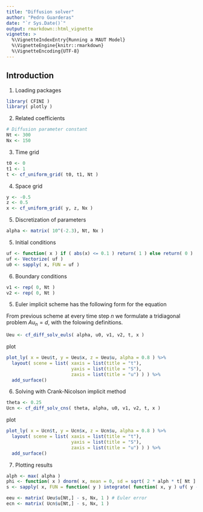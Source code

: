 ```yaml
---
title: "Diffusion solver"
author: "Pedro Guarderas"
date: "`r Sys.Date()`"
output: rmarkdown::html_vignette
vignette: >
  %\VignetteIndexEntry{Running a MAUT Model}
  %\VignetteEngine{knitr::rmarkdown}
  %\VignetteEncoding{UTF-8}
---
```


## Introduction

1. Loading packages
```r
library( CFINI )
library( plotly )
```
\begin{equation}
\left\{
\begin{array}{ll}
\dfrac{\partial u}{\partial t} ( t, x ) = \alpha( t, x ) \dfrac{\partial^2 u}{\partial x^2}( t, x ) & 
\forall ( t, x ) \in [0,T] \times [ y, z ] \\
\text{IC:} & \\
u( 0, x ) = u_0( x ) & \forall x \in [ y, z ] \\
\text{BC:} & \\
u( t, y ) = v_1( t ) & \forall t \in [ 0, T ] \\
u( t, z ) = v_2( t ) & \forall t \in [ 0, T ]
\end{array}
\right.
\end{equation}

2. Related coefficients
```r
# Diffusion parameter constant
Nt <- 300
Nx <- 150
```

3. Time grid
\begin{equation}
t_n = t_{n-1} + n h,
\qquad h = \frac{T - 0}{N_t}
\end{equation}

```r
t0 <- 0
t1 <- 1
t <- cf_uniform_grid( t0, t1, Nt )
```

4. Space grid
\begin{equation}
x_0 = y, \qquad 
x_i = x_{i-1} + i g,\qquad 
g = \frac{z - y}{N_x}
\end{equation}

```r
y <- -0.5
z <- 0.5
x <- cf_uniform_grid( y, z, Nx )
```

5. Discretization of parameters 
\begin{equation}
\alpha_{n,i} = \alpha( t_n, x_i )
\end{equation}

```r
alpha <- matrix( 10^(-2.3), Nt, Nx )
```

5. Initial conditions
```r
uf <- function( x ) if ( abs(x) <= 0.1 ) return( 1 ) else return( 0 )
uf <- Vectorize( uf )
u0 <- sapply( x, FUN = uf )
```

6. Boundary conditions
```r
v1 <- rep( 0, Nt )
v2 <- rep( 0, Nt )
```
\begin{equation}
A = \begin{bmatrix}
b_1 & a_1 & 0 & 0 & \cdots & 0 \\
c_1 & b_2 & a_2 & 0 & \cdots & 0 \\
0 & c_2 & b_3 & a_3 & \cdots & 0 \\
\vdots & \vdots & \ddots & \ddots & \ddots & \vdots \\
0 & 0 & \cdots & c_{n-2} & b_{n-1} & a_{n-1} \\
0 & 0 & \cdots & 0 & c_{n-1} & b_n
\end{bmatrix}
\end{equation}

5. Euler implicit scheme has the following form for the equation
\begin{equation}
u_{n+1,i} - u_{n,i} = \alpha_{n,i} \frac{\Delta t_n}{\Delta x_{i}\ \Delta x_{i+1}}
( u_{n+1,i+1} - 2 u_{n+1,i} + u_{n+1,i-1} )
\end{equation}

From previous scheme at every time step $n$ we formulate a tridiagonal problem $A u_n = d$, with 
the folowing definitions.
\begin{eqnarray}
\lambda_{n, i} & = & \alpha_{n, i} \frac{\Delta t_n}{\Delta x_{i}\ \Delta x_{i+1}} \\
a_i & = & -\lambda_{n,i} \\
b_i & = & 1 + 2 \lambda_{n,i} \\
c_i & = & -\lambda_{n,i} \\
d_i & = & u_{n,i}
\end{eqnarray}

```r
Ueu <- cf_diff_solv_euls( alpha, u0, v1, v2, t, x )
```
plot
```r
plot_ly( x = Ueu$t, y = Ueu$x, z = Ueu$u, alpha = 0.8 ) %>% 
  layout( scene = list( xaxis = list(title = "t"),
                        yaxis = list(title = "S"),
                        zaxis = list(title = "u") ) ) %>%
  add_surface()
```

6. Solving with Crank-Nicolson implicit method
\begin{equation}
u_{n+1,i} + \theta (  \lambda^2_{n,i} \Delta_x u_{n+1,i+1} -  \lambda^1_{n,i} \Delta_x u_{n+1,i} ) =
u_{n,i} + ( 1 - \theta ) (  \lambda^2_{n,i} \Delta_x u_{n,i+1} -  \lambda^1_{n,i} \Delta_x u_{n,i} )
\end{equation}

\begin{eqnarray}
\lambda^1_{n,i} & = & \alpha_{n, i} \frac{\Delta t_n}{\Delta x_{i}\ \Delta x_{i+1}} \\
\lambda^2_{n,i} & = & \alpha_{n, i} \frac{\Delta t_n}{\Delta x_{i+1}\ \Delta x_{i+1}} \\
a_i & = & -\theta \lambda^1_{n,i} \\
b_i & = & 1 + \theta ( \lambda^1_{n,i} + \lambda^2_{n,i} ) \\
c_i & = & -\theta \lambda^2_{n,i} \\
d_i & = & u_{n,i} + ( 1 - \theta ) (  \lambda^2_{n,i} \Delta_x u_{n,i+1} -  \lambda^1_{n,i} \Delta_x u_{n,i} )
\end{eqnarray}

```r
theta <- 0.25
Ucn <- cf_diff_solv_cns( theta, alpha, u0, v1, v2, t, x )
```
plot
```r
plot_ly( x = Ucn$t, y = Ucn$x, z = Ucn$u, alpha = 0.8 ) %>% 
  layout( scene = list( xaxis = list(title = "t"),
                        yaxis = list(title = "S"),
                        zaxis = list(title = "u") ) ) %>%
  add_surface()
```

7. Plotting results
```r
alph <- max( alpha )
phi <- function( x ) dnorm( x, mean = 0, sd = sqrt( 2 * alph * t[ Nt ] ) )
s <- sapply( x, FUN = function( y ) integrate( function( x, y ) uf( y - x ) * phi( x ), -Inf, Inf, y )$value )

eeu <- matrix( Ueu$u[Nt,] - s, Nx, 1 ) # Euler error
ecn <- matrix( Ucn$u[Nt,] - s, Nx, 1 )

```

